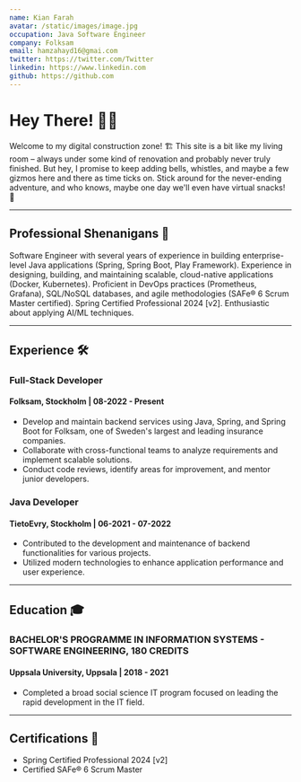 ```yaml
---
name: Kian Farah
avatar: /static/images/image.jpg
occupation: Java Software Engineer
company: Folksam
email: hamzahayd16@gmai.com
twitter: https://twitter.com/Twitter
linkedin: https://www.linkedin.com
github: https://github.com
---
```


# Hey There! 👋🏽

Welcome to my digital construction zone! 🏗️ This site is a bit like my living room – always under some kind of renovation and probably never truly finished.
But hey, I promise to keep adding bells, whistles, and maybe a few gizmos here and there as time ticks on.
Stick around for the never-ending adventure, and who knows, maybe one day we'll even have virtual snacks! 🍿

---

## Professional Shenanigans 💼

Software Engineer with several years of experience in building enterprise-level Java applications (Spring, Spring Boot, Play Framework). 
Experience in designing, building, and maintaining scalable, cloud-native applications (Docker, Kubernetes). 
Proficient in DevOps practices (Prometheus, Grafana), SQL/NoSQL databases, and agile methodologies (SAFe® 6 Scrum Master certified). 
Spring Certified Professional 2024 [v2]. Enthusiastic about applying AI/ML techniques.

---

## Experience 🛠️

### Full-Stack Developer

#### Folksam, Stockholm | 08-2022 - Present

- Develop and maintain backend services using Java, Spring, and Spring Boot for Folksam, one of Sweden's largest and leading insurance companies.
- Collaborate with cross-functional teams to analyze requirements and implement scalable solutions.
- Conduct code reviews, identify areas for improvement, and mentor junior developers.

### Java Developer

#### TietoEvry, Stockholm | 06-2021 - 07-2022

- Contributed to the development and maintenance of backend functionalities for various projects.
- Utilized modern technologies to enhance application performance and user experience.

---

## Education 🎓

### BACHELOR'S PROGRAMME IN INFORMATION SYSTEMS - SOFTWARE ENGINEERING, 180 CREDITS

#### Uppsala University, Uppsala | 2018 - 2021

- Completed a broad social science IT program focused on leading the rapid development in the IT field.

---

## Certifications 📜

- Spring Certified Professional 2024 [v2]
- Certified SAFe® 6 Scrum Master
